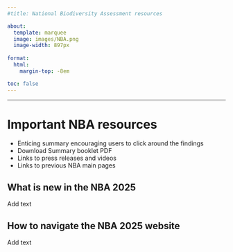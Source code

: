 ```yaml
---
#title: National Biodiversity Assessment resources

about:
  template: marquee
  image: images/NBA.png
  image-width: 897px
 
format:
  html:
    margin-top: -8em

toc: false
---
```


------------------------------------------------------------------------

# Important NBA resources {.unnumbered}

-   Enticing summary encouraging users to click around the findings
-   Download Summary booklet PDF
-   Links to press releases and videos
-   Links to previous NBA main pages

## What is new in the NBA 2025 {.unnumbered}

Add text

## How to navigate the NBA 2025 website {.unnumbered}

Add text
